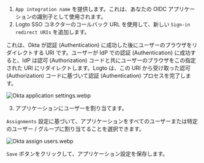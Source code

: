 1. `App integration name` を提供します。これは、あなたの OIDC アプリケーションの識別子として使用されます。
2. Logto SSO コネクターのコールバック URL を使用して、新しい `Sign-in redirect URIs` を追加します。

これは、Okta が認証 (Authentication) に成功した後にユーザーのブラウザをリダイレクトする URI です。ユーザーが IdP での認証 (Authentication) に成功すると、IdP は認可 (Authorization) コードと共にユーザーのブラウザをこの指定された URI にリダイレクトします。Logto は、この URI から受け取った認可 (Authorization) コードに基づいて認証 (Authentication) プロセスを完了します。

![Okta application settings.webp](./assets/okta_application_settings.webp)

3. アプリケーションにユーザーを割り当てます。

`Assignments` 設定に基づいて、アプリケーションをすべてのユーザーまたは特定のユーザー / グループに割り当てることを選択できます。

![Okta assign users.webp](./assets/okta_assign_users.webp)

`Save` ボタンをクリックして、アプリケーション設定を保存します。
